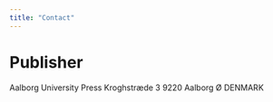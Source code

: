 ```yaml
---
title: "Contact"
---
```


# Publisher
Aalborg University Press
Kroghstræde 3
9220 Aalborg Ø
DENMARK
